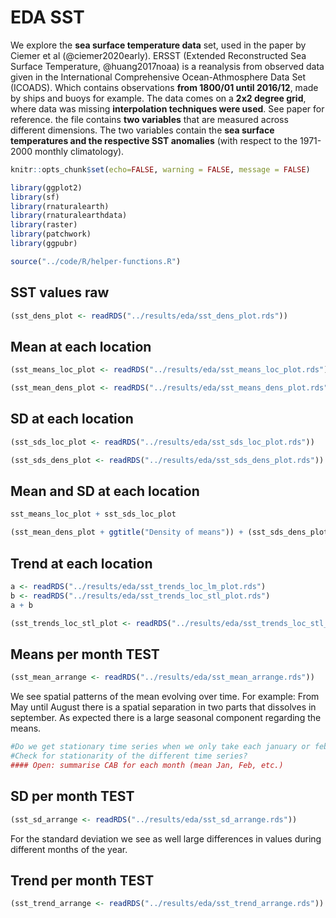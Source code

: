 # EDA SST

We explore the **sea surface temperature data** set, used in the paper by Ciemer et al (@ciemer2020early). 
ERSST (Extended Reconstructed Sea Surface Temperature, @huang2017noaa) is a reanalysis from observed data given in the International Comprehensive Ocean-Athmosphere Data Set (ICOADS). Which contains observations **from 1800/01 until 2016/12**, made by ships and buoys for example.
The data comes on a **2x2 degree grid**, where data was missing **interpolation techniques were used**.
See paper for reference.
the file contains **two variables** that are measured across different dimensions.
The two variables contain the **sea surface temperatures and the respective SST anomalies** (with respect to the 1971-2000 monthly climatology).

```r
knitr::opts_chunk$set(echo=FALSE, warning = FALSE, message = FALSE)
```

```r
library(ggplot2)
library(sf)
library(rnaturalearth)
library(rnaturalearthdata)
library(raster)
library(patchwork)
library(ggpubr)
```

```r
source("../code/R/helper-functions.R")
```

## SST values raw
```r
(sst_dens_plot <- readRDS("../results/eda/sst_dens_plot.rds"))
```

## Mean at each location
```r
(sst_means_loc_plot <- readRDS("../results/eda/sst_means_loc_plot.rds"))
```

```r
(sst_mean_dens_plot <- readRDS("../results/eda/sst_means_dens_plot.rds"))
```


## SD at each location
```r
(sst_sds_loc_plot <- readRDS("../results/eda/sst_sds_loc_plot.rds"))
```

```r
(sst_sds_dens_plot <- readRDS("../results/eda/sst_sds_dens_plot.rds"))
```

## Mean and SD at each location

```r
sst_means_loc_plot + sst_sds_loc_plot
```

```r
(sst_mean_dens_plot + ggtitle("Density of means")) + (sst_sds_dens_plot + ggtitle("Density of sd"))
```


## Trend at each location

```r
a <- readRDS("../results/eda/sst_trends_loc_lm_plot.rds")
b <- readRDS("../results/eda/sst_trends_loc_stl_plot.rds")
a + b
```

```r
(sst_trends_loc_stl_plot <- readRDS("../results/eda/sst_trends_loc_stl_plot.rds"))
```
## Means per month TEST

```r
(sst_mean_arrange <- readRDS("../results/eda/sst_mean_arrange.rds"))
```
We see spatial patterns of the mean evolving over time.
For example: From May until August there is a spatial separation in
two parts that dissolves in september.
As expected there is a large seasonal component regarding the means.


```r
#Do we get stationary time series when we only take each january or february?
#Check for stationarity of the different time series?
#### Open: summarise CAB for each month (mean Jan, Feb, etc.)
```

## SD per month TEST

```r
(sst_sd_arrange <- readRDS("../results/eda/sst_sd_arrange.rds"))
```

For the standard deviation we see as well large differences in values 
during different months of the year.

## Trend per month TEST

```r
(sst_trend_arrange <- readRDS("../results/eda/sst_trend_arrange.rds"))
```




